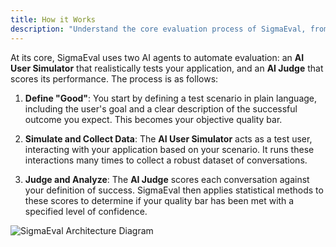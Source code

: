 ```yaml
---
title: How it Works
description: "Understand the core evaluation process of SigmaEval, from defining success and simulating user interactions to judging and analyzing the results."
---
```


At its core, SigmaEval uses two AI agents to automate evaluation: an **AI User Simulator** that realistically tests your application, and an **AI Judge** that scores its performance. The process is as follows:

1.  **Define "Good"**: You start by defining a test scenario in plain language, including the user's goal and a clear description of the successful outcome you expect. This becomes your objective quality bar.

2.  **Simulate and Collect Data**: The **AI User Simulator** acts as a test user, interacting with your application based on your scenario. It runs these interactions many times to collect a robust dataset of conversations.

3.  **Judge and Analyze**: The **AI Judge** scores each conversation against your definition of success. SigmaEval then applies statistical methods to these scores to determine if your quality bar has been met with a specified level of confidence.

<Frame>
  <img
    src="/images/sigmaeval-architecture.jpg"
    alt="SigmaEval Architecture Diagram"
  />
</Frame>

